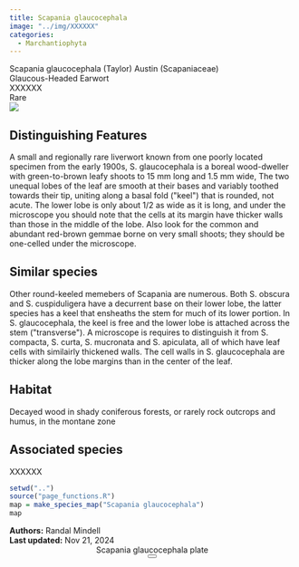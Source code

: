 ```yaml
---
title: Scapania glaucocephala
image: "../img/XXXXXX"
categories:
  - Marchantiophyta
---
```


<div class="info-panel">
 <div class="info-top">
  <div class="taxon-scientific"><span class="taxon-name">Scapania glaucocephala</span> <span class="taxon-authority">(Taylor) Austin</span> <span class="taxon-family">(Scapaniaceae)</span></div>
  <div class="taxon-common">Glaucous-Headed Earwort</div>
 </div>
 <div class="info-bottom">
  <div class="taxon-qnd">XXXXXX</div>
  <div class="taxon-abundance">Rare</div>
 </div>
</div>
<div class="imerss-content-frame">
 <div class="imerss-image-header">
  <div class="imerss-image-holder imerss-column-left" data-toggle="tooltip" style="background-image: url(../img/XXXXXX)" title="XXXXXX">
  </div>

  <div class="imerss-image-holder imerss-column-right" data-toggle="tooltip" style="background-image: url(../img/XXXXXX)" title="XXXXXX">
  </div>
 
 </div>
 <div class="imerss-content-lower">
  <div class="imerss-column-left">
  <div class="tab-microscope" data-micromodal-trigger="modal-plate">
  <img src="../img/bryo guide microscope.png"/>
  </div>

<h2>Distinguishing Features</h2>

A small and regionally rare liverwort known from one poorly located specimen from the early 1900s, S. glaucocephala is a boreal wood-dweller with green-to-brown leafy shoots to 15 mm long and 1.5 mm wide,  The two unequal lobes of the leaf are smooth at their bases and variably toothed towards their tip, uniting along a basal fold (&quot;keel&quot;) that is rounded, not acute. The lower lobe is only about 1/2 as wide as it is long, and under the microscope you should note that the cells at its margin have thicker walls than those in the middle of the lobe. Also look for the common and abundant red-brown gemmae borne on very small shoots; they should be one-celled under the microscope. 

<h2>Similar species</h2>

Other round-keeled memebers of Scapania are numerous. Both S. obscura and S. cuspiduligera have a decurrent base on their lower lobe, the latter species has a keel that ensheaths the stem for much of its lower portion. In S. glaucocephala, the keel is free and the lower lobe is attached across the stem (&quot;transverse&quot;). A microscope is requires to distinguish it from S. compacta, S. curta, S. mucronata and S. apiculata, all of which have leaf cells with similairly thickened walls. The cell walls in S. glaucocephala are thicker along the lobe margins than in the center of the leaf. 

<h2>Habitat</h2>

Decayed wood in shady coniferous forests, or rarely rock outcrops and humus, in the montane zone

<h2>Associated species</h2>

XXXXXX
</div>

<div class="imerss-column-right">

<div class="imerss-image-holder imerss-column-right" data-toggle="tooltip" style="background-image: url(../img/XXXXX)" title="XXXXX">
</div>

<div class="imerss-map-holder">
```r
setwd("..")
source("page_functions.R")
map = make_species_map("Scapania glaucocephala")
map
```
</div>

</div>

</div>
</div>

<div class="taxon-footer">
 <div class="taxon-authors"><b>Authors:</b> <span>Randal Mindell</span></div>
 <div class="taxon-update"><b>Last updated:</b> <span>Nov 21, 2024</span></div>
</div>

<div class="modal micromodal-slide" id="modal-plate" aria-hidden="true">
 <div class="modal__overlay" tabindex="-1" data-micromodal-close>
  <div class="modal__container" role="dialog" aria-modal="true" aria-labelledby="modal-plate-title" >
   <header class="modal__header">
   <div class="modal__title" id="modal-plate-title">
  Scapania glaucocephala plate
   </div>
   <button class="modal__close" aria-label="Close" data-micromodal-close></button>
   </header>
  <div class="modal__content" id="modal-plate-content">
   <div class="imerss-image-holder" data-toggle="tooltip" style="background-image: url(../img/XXXXX)" title="XXXXX">
  </div>
  </div>
  </div>
 </div>
</div>

<script src="../js/micromodal.min.js"></script>
<link href="../css/style-taxon.css" rel="stylesheet">
<link href="../css/micromodal.css" rel="stylesheet">

<script>
MicroModal.init();
</script>

